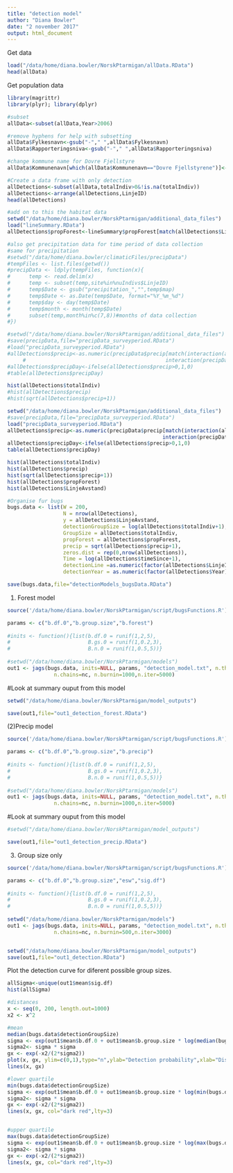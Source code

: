 ```yaml
---
title: "detection model"
author: "Diana Bowler"
date: "2 november 2017"
output: html_document
---
```

Get data

```r

load("/data/home/diana.bowler/NorskPtarmigan/allData.RData")
head(allData)

```

Get population data

```r

library(magrittr)
library(plyr); library(dplyr)

#subset
allData<-subset(allData,Year>2006)

#remove hyphens for help with subsetting
allData$Fylkesnavn<-gsub("-"," ",allData$Fylkesnavn)
allData$Rapporteringsniva<-gsub("-"," ",allData$Rapporteringsniva)

#change kommune name for Dovre Fjellstyre
allData$Kommunenavn[which(allData$Kommunenavn=="Dovre Fjellstyrene")]<-"Dovre"

#Create a data frame with only detection
allDetections<-subset(allData,totalIndiv>0&!is.na(totalIndiv))
allDetections<-arrange(allDetections,LinjeID)
head(allDetections)

#add on to this the habitat data
setwd("/data/home/diana.bowler/NorskPtarmigan/additional_data_files")
load("lineSummary.RData")
allDetections$propForest<-lineSummary$propForest[match(allDetections$LinjeID,lineSummary$LinjeID)]

#also get precipitation data for time period of data collection
#same for precipitation
#setwd("/data/home/diana.bowler/climaticFiles/precipData")
#tempFiles <- list.files(getwd())
#precipData <- ldply(tempFiles, function(x){
#      temp <- read.delim(x)
#      temp <- subset(temp,site%in%nuIndivs$LinjeID)
#      temp$Date <- gsub("precipitation_","",temp$map)
#      temp$Date <- as.Date(temp$Date, format="%Y_%m_%d")
#      temp$day <- day(temp$Date)
#      temp$month <- month(temp$Date)
#      subset(temp,month%in%c(7,8))#months of data collection
#})

#setwd("/data/home/diana.bowler/NorskPtarmigan/additional_data_files")
#save(precipData,file="precipData_surveyperiod.RData")
#load("precipData_surveyperiod.RData")
#allDetections$precip<-as.numeric(precipData$precip[match(interaction(allDetections$LinjeID,allDetections$Date)
     #                                             interaction(precipData$site,precipData$Date))])
#allDetections$precipDay<-ifelse(allDetections$precip>0,1,0)
#table(allDetections$precipDay)

hist(allDetections$totalIndiv)
#hist(allDetections$precip)
#hist(sqrt(allDetections$precip+1))

setwd("/data/home/diana.bowler/NorskPtarmigan/additional_data_files")
#save(precipData,file="precipData_surveyperiod.RData")
load("precipData_surveyperiod.RData")
allDetections$precip<-as.numeric(precipData$precip[match(interaction(allDetections$LinjeID,allDetections$Date),
                                                  interaction(precipData$site,precipData$Date))])
allDetections$precipDay<-ifelse(allDetections$precip>0,1,0)
table(allDetections$precipDay)

hist(allDetections$totalIndiv)
hist(allDetections$precip)
hist(sqrt(allDetections$precip+1))
hist(allDetections$propForest)
hist(allDetections$LinjeAvstand)

#Organise fur bugs
bugs.data <- list(W = 200,
                  N = nrow(allDetections),
                  y = allDetections$LinjeAvstand,
                  detectionGroupSize = log(allDetections$totalIndiv+1),
                  GroupSize = allDetections$totalIndiv,
                  propForest = allDetections$propForest,
                  precip = sqrt(allDetections$precip+1),
                  zeros.dist = rep(0,nrow(allDetections)),
                  Time = log(allDetections$timeSince+1),
                  detectionLine =as.numeric(factor(allDetections$LinjeID)),
                  detectionYear = as.numeric(factor(allDetections$Year)))

save(bugs.data,file="detectionModels_bugsData.RData")

```

(1) Forest model

```r

source('/data/home/diana.bowler/NorskPtarmigan/script/bugsFunctions.R')

params <- c("b.df.0","b.group.size","b.forest")
  
#inits <- function(){list(b.df.0 = runif(1,2,5), 
#                         B.gs.0 = runif(1,0.2,3),
#                         B.n.0 = runif(1,0.5,5))}
  
#setwd("/data/home/diana.bowler/NorskPtarmigan/models")
out1 <- jags(bugs.data, inits=NULL, params, "detection_model.txt", n.thin=nt,
               n.chains=nc, n.burnin=1000,n.iter=5000)

```

#Look at summary ouput from this model

```r
setwd("/data/home/diana.bowler/NorskPtarmigan/model_outputs")

save(out1,file="out1_detection_forest.RData")

```

(2)Precip model

```r

source('/data/home/diana.bowler/NorskPtarmigan/script/bugsFunctions.R')

params <- c("b.df.0","b.group.size","b.precip")
  
#inits <- function(){list(b.df.0 = runif(1,2,5), 
#                         B.gs.0 = runif(1,0.2,3),
#                         B.n.0 = runif(1,0.5,5))}
  
#setwd("/data/home/diana.bowler/NorskPtarmigan/models")
out1 <- jags(bugs.data, inits=NULL, params, "detection_model.txt", n.thin=nt,
               n.chains=nc, n.burnin=1000,n.iter=5000)

```

#Look at summary ouput from this model

```r
#setwd("/data/home/diana.bowler/NorskPtarmigan/model_outputs")

save(out1,file="out1_detection_precip.RData")

```

(3) Group size only

```r

source('/data/home/diana.bowler/NorskPtarmigan/script/bugsFunctions.R')

params <- c("b.df.0","b.group.size","esw","sig.df")
  
#inits <- function(){list(b.df.0 = runif(1,2,5), 
#                         B.gs.0 = runif(1,0.2,3),
#                         B.n.0 = runif(1,0.5,5))}
  
setwd("/data/home/diana.bowler/NorskPtarmigan/models")
out1 <- jags(bugs.data, inits=NULL, params, "detection_model.txt", n.thin=nt,
               n.chains=nc, n.burnin=500,n.iter=3000)


setwd("/data/home/diana.bowler/NorskPtarmigan/model_outputs")
save(out1,file="out1_detection.RData")
```

Plot the detection curve for diferent possible group sizes.

```r
allSigma<-unique(out1$mean$sig.df)
hist(allSigma)  

#distances
x <- seq(0, 200, length.out=1000)
x2 <- x^2

#mean 
median(bugs.data$detectionGroupSize)
sigma <- exp(out1$mean$b.df.0 + out1$mean$b.group.size * log(median(bugs.data$detectionGroupSize)+1))
sigma2<- sigma * sigma
gx <- exp(-x2/(2*sigma2))
plot(x, gx, ylim=c(0,1),type="n",ylab="Detection probability",xlab="Distance (m)")
lines(x, gx)

#lower quartile
min(bugs.data$detectionGroupSize)
sigma <- exp(out1$mean$b.df.0 + out1$mean$b.group.size * log(min(bugs.data$detectionGroupSize)+1))
sigma2<- sigma * sigma
gx <- exp(-x2/(2*sigma2))
lines(x, gx, col="dark red",lty=3)


#upper quartile
max(bugs.data$detectionGroupSize)
sigma <- exp(out1$mean$b.df.0 + out1$mean$b.group.size * log(max(bugs.data$detectionGroupSize)+1))
sigma2<- sigma * sigma
gx <- exp(-x2/(2*sigma2))
lines(x, gx, col="dark red",lty=3)

```


